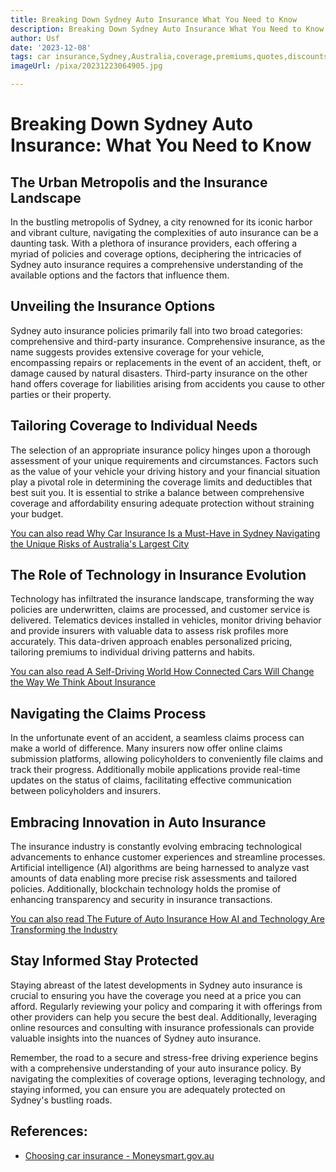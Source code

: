 ```yaml
---
title: Breaking Down Sydney Auto Insurance What You Need to Know
description: Breaking Down Sydney Auto Insurance What You Need to Know
author: Usf
date: '2023-12-08'
tags: car insurance,Sydney,Australia,coverage,premiums,quotes,discounts,claims
imageUrl: /pixa/20231223064905.jpg

---
```

# Breaking  Down Sydney Auto Insurance: What You Need to Know

## The Urban Metropolis and the Insurance Landscape

In the bustling metropolis of Sydney, a city renowned for  its iconic harbor and vibrant culture, navigating the complexities of auto insurance can be a daunting  task. With a plethora of insurance providers, each offering a myriad of policies and  coverage  options, deciphering the intricacies of Sydney  auto  insurance requires a comprehensive understanding of the available options  and the factors  that influence  them.

## Unveiling the Insurance Options

Sydney auto insurance policies primarily fall into two broad categories: comprehensive and third-party insurance. Comprehensive insurance, as the  name suggests  provides extensive coverage for your vehicle, encompassing repairs or replacements in the event  of an accident, theft, or damage caused by natural disasters.  Third-party insurance on  the other hand offers coverage for liabilities arising from accidents you  cause to other parties or their property.

## Tailoring Coverage to Individual Needs

The selection of an appropriate insurance policy hinges upon a thorough assessment of your unique requirements  and  circumstances. Factors such as the  value of your  vehicle your driving history and your financial situation play a pivotal  role in determining the  coverage limits and  deductibles that best suit you. It is essential to strike a balance between  comprehensive coverage and affordability ensuring adequate protection without straining your budget.

[You can also  read Why Car Insurance Is a Must-Have in Sydney Navigating the Unique Risks of Australia's Largest  City](Why%20Car%20Insurance%20Is%20a%20Must-Have%20in%20Sydney%20Navigating%20the%20Unique%20Risks%20of%20Australia%27s%20Largest%20City)


## The Role of Technology in Insurance  Evolution

Technology has infiltrated the insurance landscape, transforming the way policies are underwritten, claims are processed, and customer service is  delivered. Telematics devices installed in vehicles, monitor driving behavior and provide insurers with valuable data to assess risk profiles more accurately. This data-driven  approach enables personalized pricing, tailoring premiums to individual driving  patterns and habits.

[You can also  read A Self-Driving World  How Connected Cars Will Change  the Way We Think About Insurance](A%20Self-Driving%20World%20How%20Connected%20Cars%20Will%20Change%20the%20Way%20We%20Think%20About%20Insurance)


## Navigating the Claims Process

In  the unfortunate event of an accident, a seamless claims process can make a world of difference. Many insurers now offer online claims submission platforms, allowing policyholders to conveniently file claims and track their progress.  Additionally mobile applications provide real-time updates on the status of claims, facilitating effective communication between policyholders and insurers.

## Embracing Innovation  in Auto Insurance

The insurance industry is constantly evolving embracing technological advancements to enhance customer experiences and  streamline processes. Artificial intelligence (AI)  algorithms are being harnessed to analyze vast amounts of data enabling more  precise risk  assessments and tailored policies. Additionally, blockchain technology holds the promise of enhancing transparency and security in  insurance transactions.

[You can also read The Future of  Auto Insurance  How AI and Technology Are Transforming the Industry](The%20Future%20of%20Auto%20Insurance%20How%20AI%20and%20Technology%20Are%20Transforming%20the%20Industry)


## Stay Informed Stay Protected

Staying abreast  of the latest developments in Sydney  auto insurance is crucial to  ensuring you  have  the coverage you need at a price you can afford. Regularly reviewing your policy and comparing it with offerings from other providers  can help you secure the best  deal.  Additionally, leveraging online resources and consulting with insurance professionals can provide valuable  insights into the nuances of Sydney auto insurance.

Remember, the road to a secure and stress-free driving experience begins with a  comprehensive understanding of your  auto insurance policy. By navigating  the complexities of coverage options, leveraging technology, and staying informed, you can ensure you are adequately protected on Sydney's bustling roads.

## References:
- [Choosing car insurance - Moneysmart.gov.au](https://moneysmart.gov.au/car-insurance/choosing-car-insurance)
